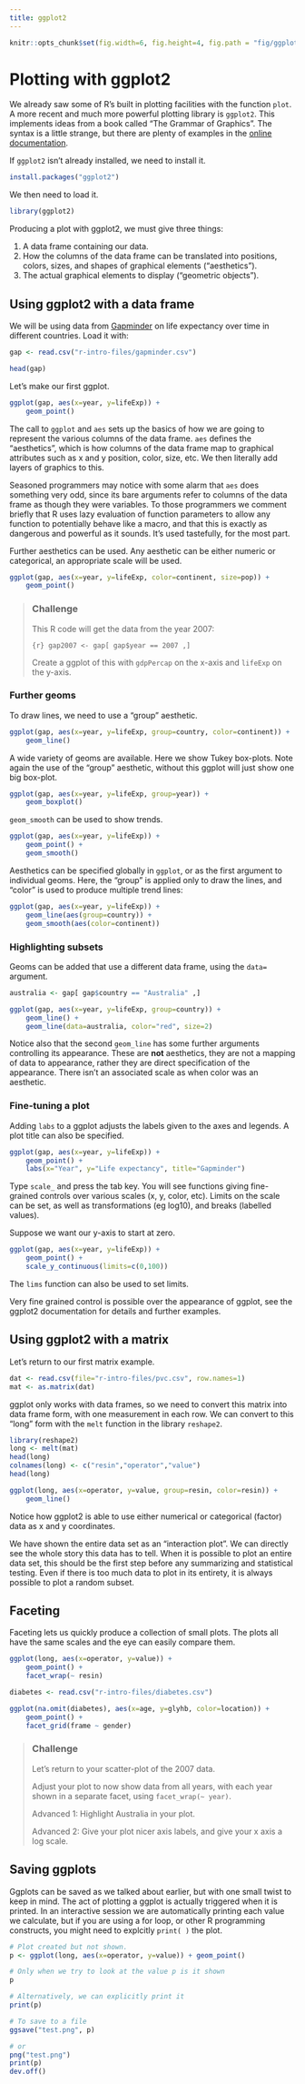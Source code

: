 ```yaml
---
title: ggplot2
---
```


```r
knitr::opts_chunk$set(fig.width=6, fig.height=4, fig.path = "fig/ggplot-")
```

# Plotting with ggplot2

We already saw some of R's built in plotting facilities with the function `plot`. A more recent and much more powerful plotting library is `ggplot2`. This implements ideas from a book called "The Grammar of Graphics". The syntax is a little strange, but there are plenty of examples in the [online documentation](http://ggplot2.tidyverse.org/reference/).

If `ggplot2` isn't already installed, we need to install it.

```r
install.packages("ggplot2")
```

We then need to load it.

```r
library(ggplot2)
```

Producing a plot with ggplot2, we must give three things:

1. A data frame containing our data.
2. How the columns of the data frame can be translated into positions, colors, sizes, and shapes of graphical elements ("aesthetics").
3. The actual graphical elements to display ("geometric objects").


## Using ggplot2 with a data frame

We will be using data from [Gapminder](https://www.gapminder.org/) on life expectancy over time in different countries. Load it with:

```r
gap <- read.csv("r-intro-files/gapminder.csv")

head(gap)
```

Let's make our first ggplot.

```r
ggplot(gap, aes(x=year, y=lifeExp)) +
    geom_point()
```

The call to `ggplot` and `aes` sets up the basics of how we are going to represent the various columns of the data frame. `aes` defines the "aesthetics", which is how columns of the data frame map to graphical attributes such as x and y position, color, size, etc. We then literally add layers of graphics to this.

Seasoned programmers may notice with some alarm that `aes` does something very odd, since its bare arguments refer to columns of the data frame as though they were variables. To those programmers we comment briefly that R uses lazy evaluation of function parameters to allow any function to potentially behave like a macro, and that this is exactly as dangerous and powerful as it sounds. It's used tastefully, for the most part.

Further aesthetics can be used. Any aesthetic can be either numeric or categorical, an appropriate scale will be used.

```r
ggplot(gap, aes(x=year, y=lifeExp, color=continent, size=pop)) +
    geom_point()
```

> ### Challenge {.challenge}
>
> This R code will get the data from the year 2007:
>
> ```{r}
> gap2007 <- gap[ gap$year == 2007 ,]
> ```
>
> Create a ggplot of this with `gdpPercap` on the x-axis and `lifeExp` on the y-axis.
>


### Further geoms

To draw lines, we need to use a "group" aesthetic.

```r
ggplot(gap, aes(x=year, y=lifeExp, group=country, color=continent)) +
    geom_line()
```

A wide variety of geoms are available. Here we show Tukey box-plots. Note again the use of the "group" aesthetic, without this ggplot will just show one big box-plot.

```r
ggplot(gap, aes(x=year, y=lifeExp, group=year)) +
    geom_boxplot()
```

`geom_smooth` can be used to show trends.

```r
ggplot(gap, aes(x=year, y=lifeExp)) +
    geom_point() +
    geom_smooth()
```

Aesthetics can be specified globally in `ggplot`, or as the first argument to individual geoms. Here, the "group" is applied only to draw the lines, and "color" is used to produce multiple trend lines:

```r
ggplot(gap, aes(x=year, y=lifeExp)) +
    geom_line(aes(group=country)) +
    geom_smooth(aes(color=continent))
```


### Highlighting subsets

Geoms can be added that use a different data frame, using the `data=` argument.

```r
australia <- gap[ gap$country == "Australia" ,]

ggplot(gap, aes(x=year, y=lifeExp, group=country)) +
    geom_line() +
    geom_line(data=australia, color="red", size=2)
```

Notice also that the second `geom_line` has some further arguments controlling its appearance. These are **not** aesthetics, they are not a mapping of data to appearance, rather they are direct specification of the appearance. There isn't an associated scale as when color was an aesthetic.


### Fine-tuning a plot

Adding `labs` to a ggplot adjusts the labels given to the axes and legends. A plot title can also be specified.

```r
ggplot(gap, aes(x=year, y=lifeExp)) +
    geom_point() +
    labs(x="Year", y="Life expectancy", title="Gapminder")
```

Type `scale_` and press the tab key. You will see functions giving fine-grained controls over various scales (x, y, color, etc). Limits on the scale can be set, as well as transformations (eg log10), and breaks (labelled values).

Suppose we want our y-axis to start at zero.

```r
ggplot(gap, aes(x=year, y=lifeExp)) +
    geom_point() +
    scale_y_continuous(limits=c(0,100))
```

The `lims` function can also be used to set limits.

Very fine grained control is possible over the appearance of ggplot, see the ggplot2 documentation for details and further examples.



## Using ggplot2 with a matrix

Let's return to our first matrix example.

```r
dat <- read.csv(file="r-intro-files/pvc.csv", row.names=1)
mat <- as.matrix(dat)
```

ggplot only works with data frames, so we need to convert this matrix into data frame form, with one measurement in each row. We can convert to this "long" form with the `melt` function in the library `reshape2`.

```r
library(reshape2)
long <- melt(mat)
head(long)
colnames(long) <- c("resin","operator","value")
head(long)
```

```r
ggplot(long, aes(x=operator, y=value, group=resin, color=resin)) + 
    geom_line()
```

Notice how ggplot2 is able to use either numerical or categorical (factor) data as x and y coordinates.

We have shown the entire data set as an "interaction plot". We can directly see the whole story this data has to tell. When it is possible to plot an entire data set, this should be the first step before any summarizing and statistical testing. Even if there is too much data to plot in its entirety, it is always possible to plot a random subset.


## Faceting

Faceting lets us quickly produce a collection of small plots. The plots all have the same scales and the eye can easily compare them.

```r
ggplot(long, aes(x=operator, y=value)) + 
    geom_point() +
    facet_wrap(~ resin) 
```

```r
diabetes <- read.csv("r-intro-files/diabetes.csv")

ggplot(na.omit(diabetes), aes(x=age, y=glyhb, color=location)) +
    geom_point() +
    facet_grid(frame ~ gender)
```


> ### Challenge {.challenge}
>
> Let's return to your scatter-plot of the 2007 data.
>
> Adjust your plot to now show data from all years, with each year shown in a separate facet, using `facet_wrap(~ year)`.
>
> Advanced 1: Highlight Australia in your plot.
>
> Advanced 2: Give your plot nicer axis labels, and give your x axis a log scale.
>


## Saving ggplots

Ggplots can be saved as we talked about earlier, but with one small twist to keep in mind. The act of plotting a ggplot is actually triggered when it is printed. In an interactive session we are automatically printing each value we calculate, but if you are using a for loop, or other R programming constructs, you might need to explcitly `print( )` the plot.

```r
# Plot created but not shown.
p <- ggplot(long, aes(x=operator, y=value)) + geom_point()

# Only when we try to look at the value p is it shown
p

# Alternatively, we can explicitly print it
print(p)

# To save to a file
ggsave("test.png", p)

# or
png("test.png")
print(p)
dev.off()
```


